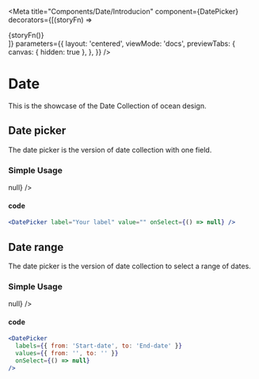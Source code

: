 
<Meta
  title="Components/Date/Introducion"
  component={DatePicker}
  decorators={[(storyFn) => <div>{storyFn()}</div>]}
  parameters={{
    layout: 'centered',
    viewMode: 'docs',
    previewTabs: {
      canvas: { hidden: true },
    },
  }}
/>

# Date

This is the showcase of the Date Collection of ocean design.

## Date picker

The date picker is the version of date collection with one field.

### Simple Usage

<div
  style={{
    width: '100%',
    display: 'flex',
    margin: '30px 0 40px',
  }}
>
  <div style={{ width: '400px', zIndex: '10' }}>
    <DatePicker label="Your label" value="" onSelect={() => null} />
  </div>
</div>

#### code

```jsx
<DatePicker label="Your label" value="" onSelect={() => null} />
```

## Date range

The date picker is the version of date collection to select a range of dates.

### Simple Usage

<div
  style={{
    width: '100%',
    display: 'flex',
    margin: '40px 0 30px',
  }}
>
  <div style={{ width: '400px', zIndex: '10' }}>
    <DateRange
      labels={{ from: 'Start date', to: 'End date' }}
      values={{ from: '', to: '' }}
      onSelect={() => null}
    />
  </div>
</div>

#### code

```jsx
<DatePicker
  labels={{ from: 'Start-date', to: 'End-date' }}
  values={{ from: '', to: '' }}
  onSelect={() => null}
/>
```
